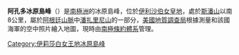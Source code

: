 {{Coord|82|8|S|41|37|W|display=title}}

'''阿孔多冰原島峰'''（{{lang-en|Arcondo Nunatak}}）是[[南極洲|南極洲]]的冰原島峰，位於[[伊利沙伯女皇地|伊利沙伯女皇地]]，處於[[斯潘山|斯潘山]]以南8公里，屬於[[阿根廷山脈|阿根廷山脈]]中[[潘扎里尼山|潘扎里尼山]]的一部分，[[美國地質調查局|美國地質調查局]]根據測量和該國海軍的空中照片繪入地圖，現時由[[南極條約體系|南極條約體系]]管理。

{{DEFAULTSORT:Arcondo Nunatak}}
[[Category:伊莉莎白女王地冰原島峰|Category:伊莉莎白女王地冰原島峰]]


{{QueenElizabethLand-geo-stub}}